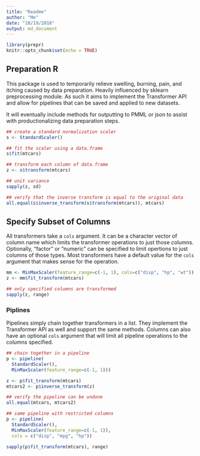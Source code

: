 ```yaml
---
title: "Readme"
author: "Me"
date: "10/19/2018"
output: md_document
---
```


```r
library(prepr)
knitr::opts_chunk$set(echo = TRUE)
```

## Preparation R

This package is used to temporarily relieve swelling, burning, pain, and itching caused by data preparation. Heavily influenced by sklearn preprocessing module. As such it aims to 
implement the Transformer API and allow for pipelines that can be saved and applied to 
new datasets.

It will eventually include methods for outputting to PMML or json to assist with productionalizing data preparation steps.

```r

## create a standard normalization scaler
s <- StandardScaler()

## fit the scaler using a data.frame
s$fit(mtcars)

## transform each column of data.frame 
z <- s$transform(mtcars)

## unit variance
sapply(z, sd) 

## verify that the inverse transform is equal to the original data
all.equal(s$inverse_transform(s$transform(mtcars)), mtcars)

```

## Specify Subset of Columns

All transformers take a `cols` argument. It can be a character vector of column name which limits the transformer operations to just those columns. Optionally, "factor" or "numeric" can be specified to limit opertions to just columns of those types. Most transformers have a default value for the `cols` argument that makes sense for the operation.

```r

mm <- MinMaxScaler(feature_range=c(-1, 1), cols=c("disp", "hp", "wt"))
z <- mm$fit_transform(mtcars)

## only specified columns are transformed
sapply(z, range)
```

### Piplines

Pipelines simply chain together transformers in a list. They implement the Transformer API as well and support the same methods. Columns can also have an optional `cols` argument that will limit all pipeline operations to the columns specified.

```r
## chain together in a pipeline
p <- pipeline(
  StandardScaler(),
  MinMaxScaler(feature_range=c(-1, 1)))

z <- p$fit_transform(mtcars)
mtcars2 <- p$inverse_transform(z)

## verify the pipeline can be undone
all.equal(mtcars, mtcars2)

## same pipeline with restricted columns
p <- pipeline(
  StandardScaler(),
  MinMaxScaler(feature_range=c(-1, 1)),
  cols = c("disp", "mpg", "hp"))

sapply(p$fit_transform(mtcars), range)


```



